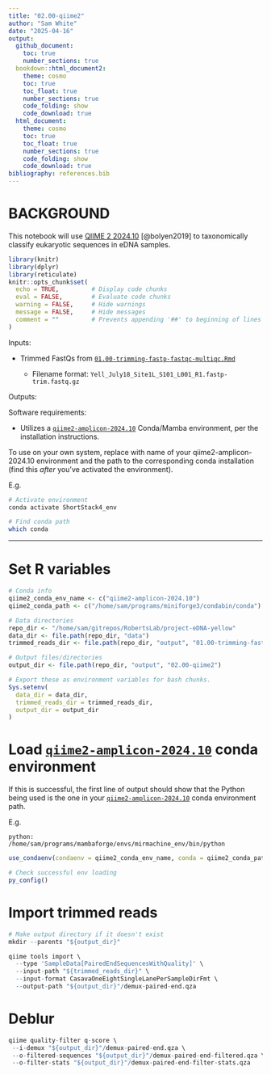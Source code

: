 ```yaml
---
title: "02.00-qiime2"
author: "Sam White"
date: "2025-04-16"
output: 
  github_document:
    toc: true
    number_sections: true
  bookdown::html_document2:
    theme: cosmo
    toc: true
    toc_float: true
    number_sections: true
    code_folding: show
    code_download: true
  html_document:
    theme: cosmo
    toc: true
    toc_float: true
    number_sections: true
    code_folding: show
    code_download: true
bibliography: references.bib
---
```


# BACKGROUND

This notebook will use [QIIME 2 2024.10](https://docs.qiime2.org/2024.10/) [@bolyen2019] to taxonomically classify eukaryotic sequences in eDNA samples.

```r
library(knitr)
library(dplyr)
library(reticulate)
knitr::opts_chunk$set(
  echo = TRUE,         # Display code chunks
  eval = FALSE,        # Evaluate code chunks
  warning = FALSE,     # Hide warnings
  message = FALSE,     # Hide messages
  comment = ""         # Prevents appending '##' to beginning of lines in code output
)
```

Inputs:

- Trimmed FastQs from [`01.00-trimming-fastp-fastqc-multiqc.Rmd`](https://github.com/RobertsLab/project-eDNA-yellow/blob/9d2b4a6a77820edb0c3b7a78878a8c7ef6a61f61/code/01.00-trimming-fastp-fastqc-multiqc.Rmd)

  - Filename format: `Yell_July18_Site1L_S101_L001_R1.fastp-trim.fastq.gz`


Outputs:



Software requirements:

-   Utilizes a [`qiime2-amplicon-2024.10`](https://docs.qiime2.org/2024.10/) Conda/Mamba environment, per the installation instructions.

To use on your own system, replace with name of your qiime2-amplicon-2024.10 environment and the path to the corresponding conda installation (find this *after* you've activated the environment).

E.g.

``` bash
# Activate environment
conda activate ShortStack4_env

# Find conda path
which conda
```

------------------------------------------------------------------------

# Set R variables

```r
# Conda info
qiime2_conda_env_name <- c("qiime2-amplicon-2024.10")
qiime2_conda_path <- c("/home/sam/programs/miniforge3/condabin/conda")

# Data directories
repo_dir <- "/home/sam/gitrepos/RobertsLab/project-eDNA-yellow"
data_dir <- file.path(repo_dir, "data")
trimmed_reads_dir <- file.path(repo_dir, "output", "01.00-trimming-fastp-fastqc-multiqc")

# Output files/directories
output_dir <- file.path(repo_dir, "output", "02.00-qiime2")

# Export these as environment variables for bash chunks.
Sys.setenv(
  data_dir = data_dir,
  trimmed_reads_dir = trimmed_reads_dir,
  output_dir = output_dir
)

```

# Load [`qiime2-amplicon-2024.10`](https://docs.qiime2.org/2024.10/) conda environment

If this is successful, the first line of output should show that the Python being used is the one in your [`qiime2-amplicon-2024.10`](https://docs.qiime2.org/2024.10/) conda environment path.

E.g.

`python:         /home/sam/programs/mambaforge/envs/mirmachine_env/bin/python`

```r
use_condaenv(condaenv = qiime2_conda_env_name, conda = qiime2_conda_path)

# Check successful env loading
py_config()
```



# Import trimmed reads
```r
# Make output directory if it doesn't exist
mkdir --parents "${output_dir}"

qiime tools import \
  --type 'SampleData[PairedEndSequencesWithQuality]' \
  --input-path "${trimmed_reads_dir}" \
  --input-format CasavaOneEightSingleLanePerSampleDirFmt \
  --output-path "${output_dir}"/demux-paired-end.qza

```

# Deblur
```r
qiime quality-filter q-score \
 --i-demux "${output_dir}"/demux-paired-end.qza \
 --o-filtered-sequences "${output_dir}"/demux-paired-end-filtered.qza \
 --o-filter-stats "${output_dir}"/demux-paired-end-filter-stats.qza
```